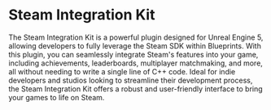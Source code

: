 # Steam Integration Kit
 
 The Steam Integration Kit is a powerful plugin designed for Unreal Engine 5, allowing developers to fully leverage the Steam SDK within Blueprints. With this plugin, you can seamlessly integrate Steam's features into your game, including achievements, leaderboards, multiplayer matchmaking, and more, all without needing to write a single line of C++ code. Ideal for indie developers and studios looking to streamline their development process, the Steam Integration Kit offers a robust and user-friendly interface to bring your games to life on Steam.

